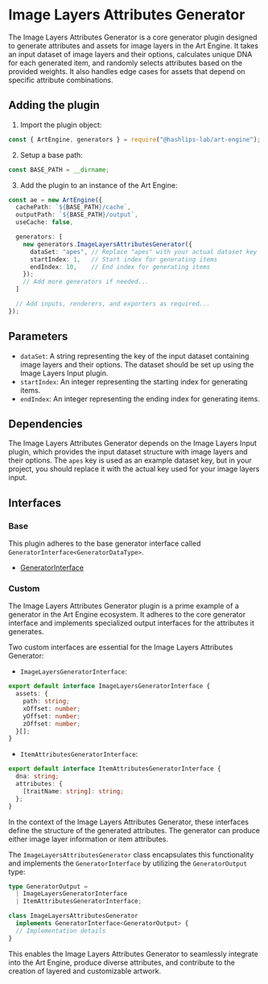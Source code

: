 # Image Layers Attributes Generator

The Image Layers Attributes Generator is a core generator plugin designed to generate attributes and assets for image layers in the Art Engine. It takes an input dataset of image layers and their options, calculates unique DNA for each generated item, and randomly selects attributes based on the provided weights. It also handles edge cases for assets that depend on specific attribute combinations.

## Adding the plugin

1.  Import the plugin object:

```ts copy
const { ArtEngine, generators } = require("@hashlips-lab/art-engine");
```

2. Setup a base path:

```ts copy
const BASE_PATH = __dirname;
```

3. Add the plugin to an instance of the Art Engine:

```ts copy
const ae = new ArtEngine({
  cachePath: `${BASE_PATH}/cache`,
  outputPath: `${BASE_PATH}/output`,
  useCache: false,

  generators: [
    new generators.ImageLayersAttributesGenerator({
      dataSet: "apes", // Replace "apes" with your actual dataset key
      startIndex: 1,   // Start index for generating items
      endIndex: 10,    // End index for generating items
    });
    // Add more generators if needed...
  ]

  // Add inputs, renderers, and exporters as required...
});
```

## Parameters

- `dataSet`: A string representing the key of the input dataset containing image layers and their options. The dataset should be set up using the Image Layers Input plugin.
- `startIndex`: An integer representing the starting index for generating items.
- `endIndex`: An integer representing the ending index for generating items.

## Dependencies

The Image Layers Attributes Generator depends on the Image Layers Input plugin, which provides the input dataset structure with image layers and their options. The `apes` key is used as an example dataset key, but in your project, you should replace it with the actual key used for your image layers input.

## Interfaces

### Base

This plugin adheres to the base generator interface called `GeneratorInterface<GeneratorDataType>`.

- [GeneratorInterface](../../custom-plugins/generators/interface)

### Custom

The Image Layers Attributes Generator plugin is a prime example of a generator in the Art Engine ecosystem. It adheres to the core generator interface and implements specialized output interfaces for the attributes it generates.

Two custom interfaces are essential for the Image Layers Attributes Generator:

- `ImageLayersGeneratorInterface`:

```ts copy
export default interface ImageLayersGeneratorInterface {
  assets: {
    path: string;
    xOffset: number;
    yOffset: number;
    zOffset: number;
  }[];
}
```

- `ItemAttributesGeneratorInterface`:

```ts copy
export default interface ItemAttributesGeneratorInterface {
  dna: string;
  attributes: {
    [traitName: string]: string;
  };
}
```

In the context of the Image Layers Attributes Generator, these interfaces define the structure of the generated attributes. The generator can produce either image layer information or item attributes.

The `ImageLayersAttributesGenerator` class encapsulates this functionality and implements the `GeneratorInterface` by utilizing the `GeneratorOutput` type:

```ts copy
type GeneratorOutput =
  | ImageLayersGeneratorInterface
  | ItemAttributesGeneratorInterface;

class ImageLayersAttributesGenerator
  implements GeneratorInterface<GeneratorOutput> {
  // Implementation details
}
```

This enables the Image Layers Attributes Generator to seamlessly integrate into the Art Engine, produce diverse attributes, and contribute to the creation of layered and customizable artwork.
